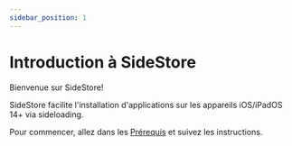 ```yaml
---
sidebar_position: 1
---
```


# Introduction à SideStore

Bienvenue sur SideStore!

SideStore facilite l'installation d'applications sur les appareils iOS/iPadOS 14+ via sideloading.

Pour commencer, allez dans les [Prérequis](installation/prerequisites.mdx) et suivez les instructions.
